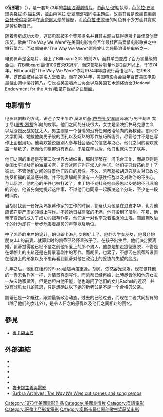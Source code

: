 {{noteTA
|T=zh-tw:往日情懷; zh-hk:俏郎君; zh-cn:往日情怀;
|G1=Show
|1=zh-tw:往日情懷; zh-hk:俏郎君; zh-cn:往日情怀;
}}
{{Infobox Film
| name = 俏郎君
| original_name = The Way We Were
| image =The Way We Were.jpg
| director = [[薛尼·波勒|薛尼·波勒]]
| producer = [[Ray_Stark|Ray Stark]]
| writer = {{tsl|en|Arthur Laurents|亞瑟·勞倫斯}}
| starring = [[芭芭拉·史翠珊|芭芭拉·史翠珊]]<br />[[羅拔·烈福|羅拔·烈福]]
| cinematography = Harry Stradling, Jr.
| music = [[Marvin_Hamlisch|Marvin Hamlisch]]
| editing = John F. Burnett
| distributor = [[哥倫比亞電影公司|哥倫比亞電影公司]]
| released = 1973年10月19日
| runtime = 118 minutes
| country = United States
| language = English
| budget = $15 million
| gross = $49,919,870
| tw_name = 往日情懷
| hk_name = 俏郎君
| cn_name = 往日情怀
}}
《'''俏郎君'''》（{{lang-en|'''''The Way We Were'''''}}），是一套1973年的[[美國電影|美國]][[浪漫電影|浪漫]][[劇情片|劇情片]]，由[[薛尼·波勒|薛尼·波勒]]執導，[[芭芭拉·史翠珊|芭芭拉·史翠珊]]與[[羅拔·烈福|羅拔·烈福]]主演，並由芭芭拉·史翠珊演唱同名主題曲。故事其實是改編自編劇[[亞瑟·勞倫斯|亞瑟·勞倫斯]]當年在[[康奈爾大學|康奈爾大學]]的經歷，而[[芭芭拉·史翠珊|芭芭拉·史翠珊]]的角色有不少方面其實就是勞倫斯自己。

随着票房成功大卖，这部电影被多个奖项提名并且其主题曲获得奥斯卡最佳原创音乐奖。歌曲"The Way We Were"在美国电影协会百年最佳百首爱情电影歌曲之中排行第六。而这部电影"The Way We Were"则是被认为是最浪漫的电影之一。

电影原声是金唱片，登上了Billboard 200 的前20，而其单曲变成了百万销量级的金曲，在Billboard 最佳100首荣获冠军，而这部唱片销量也是2百万以上。于1974年，Billboard将"The Way We Were"作为1974年年度流行英语冠军。在1998年，这首曲被格兰美名人堂收录，而在2004年，美国电影协会百年百首美国电影最佳曲调中排行第八。它也被美国唱片业协会以及美国艺术颁奖协会(National Endowment for the Arts)收录在世纪之曲里面。

==电影情节==
电影以倒叙的方式，讲述了女主凯蒂 莫洛斯基([[芭芭拉·史翠珊|芭芭拉·史翠珊]]饰演)与男主胡贝 戈丁尼([[羅拔·烈福|羅拔·烈福]]饰演)的故事。他们之间的分歧很大，女主是坚决拥护马克思主义以及强烈反战的犹太人，男主则是一个慵懒的没有任何政治倾向的新教徒。在同个大学期间，她被他美男子般的面孔以及娴熟的写作技巧所吸引，尽管他并不是在写作上面很用功。他喜欢她说服别人参与社会活动的信念与决心。他们之间的喜欢就差一层纸了，然而他们谁都没有表白，于是在毕业后，他们也就失去了联系。

他们之间的重逢是在第二次世界大战结束，那时凯蒂在一间电台工作，而胡贝则是美国太平洋战区的海军长官，正尝试回归到正常人的生活。他们无可救药的爱上了彼此，不管他们之间的背景他们各自的脾性。不久，凯蒂就被胡贝的朋友对已故总统罗斯福的讥讽感兴趣，并不能理解胡贝没有一点感性细胞以及对政治的不关心。与此同时，他内心的平静也被打破了，由于她不对社会抱有感恩以及她的不可理喻的姿态。他首先向她提起这件事，不过他们也同意一起解决这个分歧，至少在一段时间内。

当胡贝找到一份好莱坞银幕作家的工作的时候，凯蒂认为他是在浪费才华，认为他应该在更严肃的领域上写作。不顾她日益高涨的不满，他们搬到了加州。在那，他毫不费劲的成为了成功的银幕作家，他们这一对也享受着富庶的生活。而凯蒂政治化的行为却在一步步危害着胡贝的声望以及地位。

中了凯蒂的主席的诡计，胡贝跟卡洛儿 安娜好上了，他的大学女朋友，他最好的朋友J.J.的前妻，就算此时的凯蒂已经怀着孩子了。在孩子出生后，他们决定要离婚。凯蒂觉得他已经不是之前他所爱上的那个男人，他总是想走捷径逃脱，不管是在婚姻上的出轨还是在情景喜剧中的写作。而胡贝，也累了，不想活在凯蒂所设置在他身上的形象以及不想再看到凯蒂对他在政治上的妥协的失望的脸庞。

几年之后，他们在纽约的Plaza酒店再度重逢。胡贝，依然容光焕发，现在像其他的一票无名作家一样，为情景喜剧写作。而凯蒂已经再婚，此時邀请他和他的女友一块去她家做客。但是他坦白他不能，他也询问了他们的女儿Rachel的近况，并没有想见女儿的意思，只是想确认以下她的新老公是不是一个合格的父亲。

凯蒂还是一如既往，跟踪最新政治动态。过去的已经过去，而现在二者共同拥有的（除了他们的女儿外），是令人怀念的感情以及他们之间相处的回忆。

==參見==
*[[麥卡錫主義|麥卡錫主義]]

==外部連結==
* {{imdb title|0070903}}
* {{tcmdb title|23623}}
* {{Amg movie|53615}}
* {{rotten-tomatoes|way_we_were}}
* {{mojo title|waywewere}}
* [http://www.jacknilan.com/senatorjoe/waywewere.html 麥卡錫主義與電影]{{Wayback|url=http://www.jacknilan.com/senatorjoe/waywewere.html |date=20090203234915 }}
* [http://barbra-archives.com/films/way_we_were_streisand_2.html Barbra Archives: ''The Way We Were'' cut scenes and song demos]{{Wayback|url=http://barbra-archives.com/films/way_we_were_streisand_2.html |date=20090129061455 }}


{{DEFAULTSORT:Way We Were,The}}
[[Category:1973年美國電影作品|Category:1973年美國電影作品]]
[[Category:美國劇情片|Category:美國劇情片]]
[[Category:英語電影|Category:英語電影]]
[[Category:哥倫比亞影業電影|Category:哥倫比亞影業電影]]
[[Category:奥斯卡最佳原创歌曲奖获奖电影|Category:奥斯卡最佳原创歌曲奖获奖电影]]